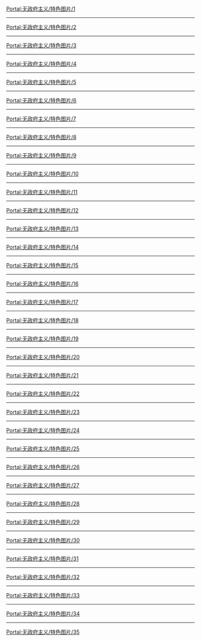 {{Portal:无政府主义/box-header|特色图片|Portal:无政府主义/特色图片|}}

[[Portal:无政府主义/特色图片/1|Portal:无政府主义/特色图片/1]]
{{Portal:无政府主义/特色图片/1}}
----
[[Portal:无政府主义/特色图片/2|Portal:无政府主义/特色图片/2]]
{{Portal:无政府主义/特色图片/2}}
----
[[Portal:无政府主义/特色图片/3|Portal:无政府主义/特色图片/3]]
{{Portal:无政府主义/特色图片/3}}
----
[[Portal:无政府主义/特色图片/4|Portal:无政府主义/特色图片/4]]
{{Portal:无政府主义/特色图片/4}}
----
[[Portal:无政府主义/特色图片/5|Portal:无政府主义/特色图片/5]]
{{Portal:无政府主义/特色图片/5}}
----
[[Portal:无政府主义/特色图片/6|Portal:无政府主义/特色图片/6]]
{{Portal:无政府主义/特色图片/6}}
----
[[Portal:无政府主义/特色图片/7|Portal:无政府主义/特色图片/7]]
{{Portal:无政府主义/特色图片/7}}
----
[[Portal:无政府主义/特色图片/8|Portal:无政府主义/特色图片/8]]
{{Portal:无政府主义/特色图片/8}}
----
[[Portal:无政府主义/特色图片/9|Portal:无政府主义/特色图片/9]]
{{Portal:无政府主义/特色图片/9}}
----
[[Portal:无政府主义/特色图片/10|Portal:无政府主义/特色图片/10]]
{{Portal:无政府主义/特色图片/10}}
----
[[Portal:无政府主义/特色图片/11|Portal:无政府主义/特色图片/11]]
{{Portal:无政府主义/特色图片/11}}
----
[[Portal:无政府主义/特色图片/12|Portal:无政府主义/特色图片/12]]
{{Portal:无政府主义/特色图片/12}}
----
[[Portal:无政府主义/特色图片/13|Portal:无政府主义/特色图片/13]]
{{Portal:无政府主义/特色图片/13}}
----
[[Portal:无政府主义/特色图片/14|Portal:无政府主义/特色图片/14]]
{{Portal:无政府主义/特色图片/14}}
----
[[Portal:无政府主义/特色图片/15|Portal:无政府主义/特色图片/15]]
{{Portal:无政府主义/特色图片/15}}
----
[[Portal:无政府主义/特色图片/16|Portal:无政府主义/特色图片/16]]
{{Portal:无政府主义/特色图片/16}}
----
[[Portal:无政府主义/特色图片/17|Portal:无政府主义/特色图片/17]]
{{Portal:无政府主义/特色图片/17}}
----
[[Portal:无政府主义/特色图片/18|Portal:无政府主义/特色图片/18]]
{{Portal:无政府主义/特色图片/18}}
----
[[Portal:无政府主义/特色图片/19|Portal:无政府主义/特色图片/19]]
{{Portal:无政府主义/特色图片/19}}
----
[[Portal:无政府主义/特色图片/20|Portal:无政府主义/特色图片/20]]
{{Portal:无政府主义/特色图片/20}}
----
[[Portal:无政府主义/特色图片/21|Portal:无政府主义/特色图片/21]]
{{Portal:无政府主义/特色图片/21}}
----
[[Portal:无政府主义/特色图片/22|Portal:无政府主义/特色图片/22]]
{{Portal:无政府主义/特色图片/22}}
----
[[Portal:无政府主义/特色图片/23|Portal:无政府主义/特色图片/23]]
{{Portal:无政府主义/特色图片/23}}
----
[[Portal:无政府主义/特色图片/24|Portal:无政府主义/特色图片/24]]
{{Portal:无政府主义/特色图片/24}}
----
[[Portal:无政府主义/特色图片/25|Portal:无政府主义/特色图片/25]]
{{Portal:无政府主义/特色图片/25}}
----
[[Portal:无政府主义/特色图片/26|Portal:无政府主义/特色图片/26]]
{{Portal:无政府主义/特色图片/26}}
----
[[Portal:无政府主义/特色图片/27|Portal:无政府主义/特色图片/27]]
{{Portal:无政府主义/特色图片/27}}
----
[[Portal:无政府主义/特色图片/28|Portal:无政府主义/特色图片/28]]
{{Portal:无政府主义/特色图片/28}}
----
[[Portal:无政府主义/特色图片/29|Portal:无政府主义/特色图片/29]]
{{Portal:无政府主义/特色图片/29}}
----
[[Portal:无政府主义/特色图片/30|Portal:无政府主义/特色图片/30]]
{{Portal:无政府主义/特色图片/30}}
----
[[Portal:无政府主义/特色图片/31|Portal:无政府主义/特色图片/31]]
{{Portal:无政府主义/特色图片/31}}
----
[[Portal:无政府主义/特色图片/32|Portal:无政府主义/特色图片/32]]
{{Portal:无政府主义/特色图片/32}}
----
[[Portal:无政府主义/特色图片/33|Portal:无政府主义/特色图片/33]]
{{Portal:无政府主义/特色图片/33}}
----
[[Portal:无政府主义/特色图片/34|Portal:无政府主义/特色图片/34]]
{{Portal:无政府主义/特色图片/34}}
----
[[Portal:无政府主义/特色图片/35|Portal:无政府主义/特色图片/35]]
{{Portal:无政府主义/特色图片/35}}

{{Portal:无政府主义/box-footer|}}